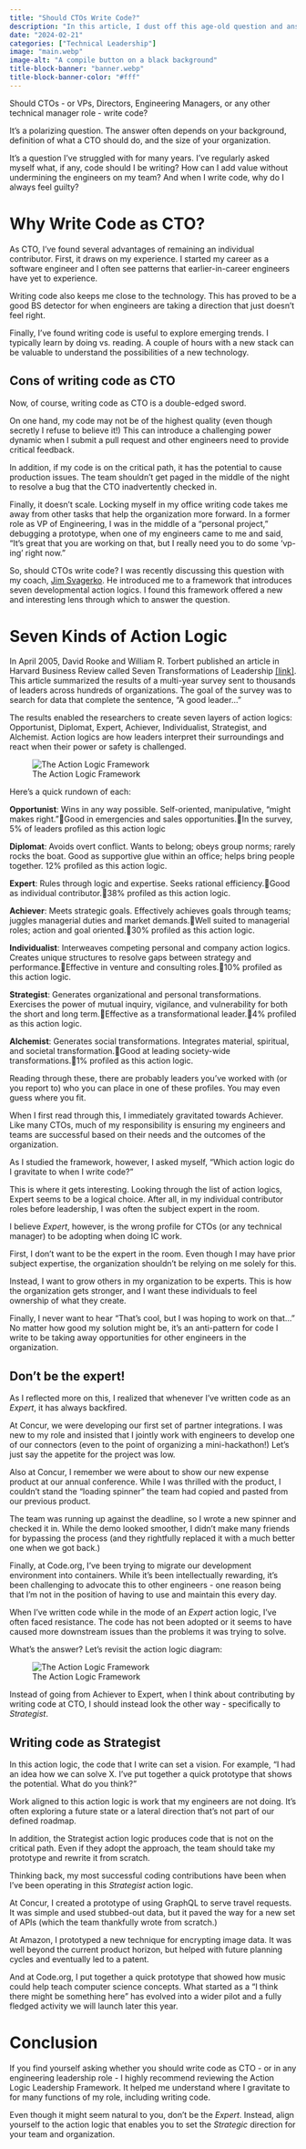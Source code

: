 ```yaml
---
title: "Should CTOs Write Code?"
description: "In this article, I dust off this age-old question and answer it using an action logic framework."
date: "2024-02-21"
categories: ["Technical Leadership"]
image: "main.webp"
image-alt: "A compile button on a black background"
title-block-banner: "banner.webp"
title-block-banner-color: "#fff"
---
```


Should CTOs - or VPs, Directors, Engineering Managers, or any other technical manager role - write code?

It’s a polarizing question. The answer often depends on your background, definition of what a CTO should do, and the size of your organization.

It’s a question I've struggled with for many years. I’ve regularly asked myself what, if any, code should I be writing? How can I add value without undermining the engineers on my team? And when I write code, why do I always feel guilty?

# Why Write Code as CTO?

As CTO, I’ve found several advantages of remaining an individual contributor. First, it draws on my experience. I started my career as a software engineer and I often see patterns that earlier-in-career engineers have yet to experience.

Writing code also keeps me close to the technology. This has proved to be a good BS detector for when engineers are taking a direction that just doesn't feel right.

Finally, I’ve found writing code is useful to explore emerging trends. I typically learn by doing vs. reading. A couple of hours with a new stack can be valuable to understand the possibilities of a new technology.

## Cons of writing code as CTO

Now, of course, writing code as CTO is a double-edged sword.

On one hand, my code may not be of the highest quality (even though secretly I refuse to believe it!) This can introduce a challenging power dynamic when I submit a pull request and other engineers need to provide critical feedback.

In addition, if my code is on the critical path, it has the potential to cause production issues. The team shouldn't get paged in the middle of the night to resolve a bug that the CTO inadvertently checked in.

Finally, it doesn't scale. Locking myself in my office writing code takes me away from other tasks that help the organization more forward. In a former role as VP of Engineering, I was in the middle of a "personal project," debugging a prototype, when one of my engineers came to me and said, "It’s great that you are working on that, but I really need you to do some ‘vp-ing’ right now.”

So, should CTOs write code? I was recently discussing this question with my coach, [Jim Svagerko](https://www.linkedin.com/in/jimsvagerko/). He introduced me to a framework that introduces seven developmental action logics. I found this framework offered a new and interesting lens through which to answer the question.

# Seven Kinds of Action Logic

In April 2005, David Rooke and William R. Torbert published an article in Harvard Business Review called Seven Transformations of Leadership [[link]](https://hbr.org/2005/04/seven-transformations-of-leadership). This article summarized the results of a multi-year survey sent to thousands of leaders across hundreds of organizations. The goal of the survey was to search for data that complete the sentence, "A good leader..."

The results enabled the researchers to create seven layers of action logics: Opportunist, Diplomat, Expert, Achiever, Individualist, Strategist, and Alchemist. Action logics are how leaders interpret their surroundings and react when their power or safety is challenged.

![The Action Logic Framework](./framework.webp)

Here's a quick rundown of each:

**Opportunist**: Wins in any way possible. Self-oriented, manipulative, “might makes right.”Good in emergencies and sales opportunities.In the survey, 5% of leaders profiled as this action logic

**Diplomat**: Avoids overt conflict. Wants to belong; obeys group norms; rarely rocks the boat. Good as supportive glue within an office; helps bring people together. 12% profiled as this action logic.

**Expert**: Rules through logic and expertise. Seeks rational efficiency.Good as individual contributor.38% profiled as this action logic.

**Achiever**: Meets strategic goals. Effectively achieves goals through teams; juggles managerial duties and market demands.Well suited to managerial roles; action and goal oriented.30% profiled as this action logic.

**Individualist**: Interweaves competing personal and company action logics. Creates unique structures to resolve gaps between strategy and performance.Effective in venture and consulting roles.10% profiled as this action logic.

**Strategist**: Generates organizational and personal transformations. Exercises the power of mutual inquiry, vigilance, and vulnerability for both the short and long term.Effective as a transformational leader.4% profiled as this action logic.

**Alchemist**: Generates social transformations. Integrates material, spiritual, and societal transformation.Good at leading society-wide transformations.1% profiled as this action logic.

Reading through these, there are probably leaders you’ve worked with (or you report to) who you can place in one of these profiles. You may even guess where you fit.

When I first read through this, I immediately gravitated towards Achiever. Like many CTOs, much of my responsibility is ensuring my engineers and teams are successful based on their needs and the outcomes of the organization.

As I studied the framework, however, I asked myself, "Which action logic do I gravitate to when I write code?"

This is where it gets interesting. Looking through the list of action logics, Expert seems to be a logical choice. After all, in my individual contributor roles before leadership, I was often the subject expert in the room.

I believe _Expert_, however, is the wrong profile for CTOs (or any technical manager) to be adopting when doing IC work.

First, I don't want to be the expert in the room. Even though I may have prior subject expertise, the organization shouldn't be relying on me solely for this.

Instead, I want to grow others in my organization to be experts. This is how the organization gets stronger, and I want these individuals to feel ownership of what they create.

Finally, I never want to hear "That's cool, but I was hoping to work on that..." No matter how good my solution might be, it's an anti-pattern for code I write to be taking away opportunities for other engineers in the organization.

## Don’t be the expert!

As I reflected more on this, I realized that whenever I've written code as an _Expert_, it has always backfired.

At Concur, we were developing our first set of partner integrations. I was new to my role and insisted that I jointly work with engineers to develop one of our connectors (even to the point of organizing a mini-hackathon!) Let’s just say the appetite for the project was low.

Also at Concur, I remember we were about to show our new expense product at our annual conference. While I was thrilled with the product, I couldn't stand the "loading spinner" the team had copied and pasted from our previous product.

The team was running up against the deadline, so I wrote a new spinner and checked it in. While the demo looked smoother, I didn't make many friends for bypassing the process (and they rightfully replaced it with a much better one when we got back.)

Finally, at Code.org, I've been trying to migrate our development environment into containers. While it's been intellectually rewarding, it's been challenging to advocate this to other engineers - one reason being that I'm not in the position of having to use and maintain this every day.

When I’ve written code while in the mode of an _Expert_ action logic, I’ve often faced resistance. The code has not been adopted or it seems to have caused more downstream issues than the problems it was trying to solve.

What's the answer? Let's revisit the action logic diagram:

![The Action Logic Framework](./framework.webp)

Instead of going from Achiever to Expert, when I think about contributing by writing code at CTO, I should instead look the other way - specifically to _Strategist_.

## Writing code as Strategist

In this action logic, the code that I write can set a vision. For example, "I had an idea how we can solve X. I've put together a quick prototype that shows the potential. What do you think?"

Work aligned to this action logic is work that my engineers are not doing. It's often exploring a future state or a lateral direction that's not part of our defined roadmap.

In addition, the Strategist action logic produces code that is not on the critical path. Even if they adopt the approach, the team should take my prototype and rewrite it from scratch.

Thinking back, my most successful coding contributions have been when I've been operating in this _Strategist_ action logic.

At Concur, I created a prototype of using GraphQL to serve travel requests. It was simple and used stubbed-out data, but it paved the way for a new set of APIs (which the team thankfully wrote from scratch.)

At Amazon, I prototyped a new technique for encrypting image data. It was well beyond the current product horizon, but helped with future planning cycles and eventually led to a patent.

And at Code.org, I put together a quick prototype that showed how music could help teach computer science concepts. What started as a “I think there might be something here” has evolved into a wider pilot and a fully fledged activity we will launch later this year.

# Conclusion

If you find yourself asking whether you should write code as CTO - or in any engineering leadership role - I highly recommend reviewing the Action Logic Leadership Framework. It helped me understand where I gravitate to for many functions of my role, including writing code.

Even though it might seem natural to you, don't be the _Expert_. Instead, align yourself to the action logic that enables you to set the _Strategic_ direction for your team and organization.